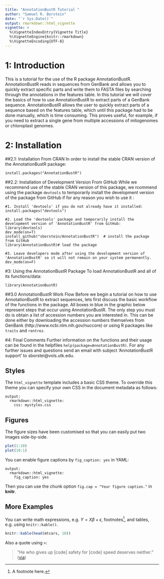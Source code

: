 ```yaml
---
title: "AnnotationBustR Tutorial "
author: "Samuel R. Borstein"
date: "`r Sys.Date()`"
output: rmarkdown::html_vignette
vignette: >
  %\VignetteIndexEntry{Vignette Title}
  %\VignetteEngine{knitr::rmarkdown}
  %\VignetteEncoding{UTF-8}
---
```


# 1: Introduction

This is a tutorial for the use of the R package AnnotationBustR. AnnotationBustR reads in sequences from GenBank and allows you to quickly extract specific parts and write them to FASTA files by searching through the annotations in the features table. In this tutorial we will cover the basics of how to use AnnotationBustR to extract parts of a GenBank sequence. AnnotationBustR allows the user to quickly extract parts of a sequence based on the features table, which until this package  had to be done manually, which is time consuming. This proves useful, for example, if you need to extract a single gene from multiple accessions of mitogenomes or chloroplast genomes. 

# 2: Installation
##2.1: Installation From CRAN
In order to install the stable CRAN version of the AnnotationBustR package:
```
install.packages("AnnotationBustR")
```
##2.2: Installation of Development Version From GitHub
While we recommend use of the stable CRAN version of this package, we rcommend using the package `devtools` to temporarily install the development version of the package from GitHub if for any reason you wish to use it :
```
#1. Install 'devtools' if you do not already have it installed:
install.packages("devtools")

#2. Load the 'devtools' package and temporarily install the development version of 'AnnotationBustR' from GitHub:
library(devtools)
dev_mode(on=T)
install_github("sborstein/AnnotationBustR")  # install the package from GitHub
library(AnnotationBustR)# load the package

#3. Leave developers mode after using the development version of 'AnnotationBustR' so it will not remain on your system permanently.
dev_mode(on=F)
```
#3: Using the AnnotationBustR Package
To load AnnotationBustR and all of its functions/data:
```
library(AnnotationBustR)
```
##3.0 AnnotationBustR Work Flow 
Before we begin a tutorial on how to use AnnotationBustR to extract sequences, lets first discuss the basic workflow of the functions in the package. All boxes in blue in the graphic below represent steps that occur using AnnotationBustR. The only step you must do is obtain a list of accession numbers you are interested in. This can be done either by downloading the accession numbers themselves from GenBank (http://www.ncbi.nlm.nih.gov/nuccore) or using R packages like `traits` and `rentrez`.

#4: Final Comments
Further information on the functions and their usage can be found in the helpfiles `help(package=AnnotationBustR)`. For any further issues and questions send an email with subject 'AnnotationBustR support' to sborstei@vols.utk.edu.

## Styles

The `html_vignette` template includes a basic CSS theme. To override this theme you can specify your own CSS in the document metadata as follows:

    output: 
      rmarkdown::html_vignette:
        css: mystyles.css

## Figures

The figure sizes have been customised so that you can easily put two images side-by-side. 

```r
plot(1:10)
plot(10:1)
```

You can enable figure captions by `fig_caption: yes` in YAML:

    output:
      rmarkdown::html_vignette:
        fig_caption: yes

Then you can use the chunk option `fig.cap = "Your figure caption."` in **knitr**.

## More Examples

You can write math expressions, e.g. $Y = X\beta + \epsilon$, footnotes^[A footnote here.], and tables, e.g. using `knitr::kable()`.

```r
knitr::kable(head(mtcars, 10))
```

Also a quote using `>`:

> "He who gives up [code] safety for [code] speed deserves neither."
([via](https://twitter.com/hadleywickham/status/504368538874703872))
